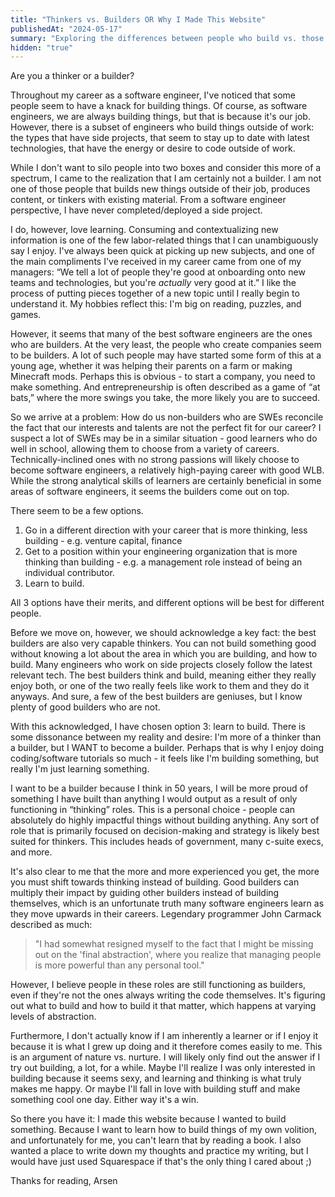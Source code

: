 ```yaml
---
title: "Thinkers vs. Builders OR Why I Made This Website"
publishedAt: "2024-05-17"
summary: "Exploring the differences between people who build vs. those who don't, and why I care."
hidden: "true"
---
```


Are you a thinker or a builder?

Throughout my career as a software engineer, I've noticed that some people seem to have a knack for building things. Of course, as software engineers, we are always building things, but that is because it's our job. However, there is a subset of engineers who build things outside of work: the types that have side projects, that seem to stay up to date with latest technologies, that have the energy or desire to code outside of work.

While I don't want to silo people into two boxes and consider this more of a spectrum, I came to the realization that I am certainly not a builder. I am not one of those people that builds new things outside of their job, produces content, or tinkers with existing material. From a software engineer perspective, I have never completed/deployed a side project.

I do, however, love learning. Consuming and contextualizing new information is one of the few labor-related things that I can unambiguously say I enjoy. I've always been quick at picking up new subjects, and one of the main compliments I've received in my career came from one of my managers: “We tell a lot of people they're good at onboarding onto new teams and technologies, but you're _actually_ very good at it.” I like the process of putting pieces together of a new topic until I really begin to understand it. My hobbies reflect this: I'm big on reading, puzzles, and games.

However, it seems that many of the best software engineers are the ones who are builders. At the very least, the people who create companies seem to be builders. A lot of such people may have started some form of this at a young age, whether it was helping their parents on a farm or making Minecraft mods. Perhaps this is obvious - to start a company, you need to make something. And entrepreneurship is often described as a game of “at bats,” where the more swings you take, the more likely you are to succeed.

So we arrive at a problem: How do us non-builders who are SWEs reconcile the fact that our interests and talents are not the perfect fit for our career? I suspect a lot of SWEs may be in a similar situation - good learners who do well in school, allowing them to choose from a variety of careers. Technically-inclined ones with no strong passions will likely choose to become software engineers, a relatively high-paying career with good WLB. While the strong analytical skills of learners are certainly beneficial in some areas of software engineers, it seems the builders come out on top.

There seem to be a few options.

1. Go in a different direction with your career that is more thinking, less building - e.g. venture capital, finance
2. Get to a position within your engineering organization that is more thinking than building - e.g. a management role instead of being an individual contributor.
3. Learn to build.

All 3 options have their merits, and different options will be best for different people.

Before we move on, however, we should acknowledge a key fact: the best builders are also very capable thinkers. You can not build something good without knowing a lot about the area in which you are building, and how to build. Many engineers who work on side projects closely follow the latest relevant tech. The best builders think and build, meaning either they really enjoy both, or one of the two really feels like work to them and they do it anyways. And sure, a few of the best builders are geniuses, but I know plenty of good builders who are not.

With this acknowledged, I have chosen option 3: learn to build. There is some dissonance between my reality and desire: I'm more of a thinker than a builder, but I WANT to become a builder. Perhaps that is why I enjoy doing coding/software tutorials so much - it feels like I'm building something, but really I'm just learning something.

I want to be a builder because I think in 50 years, I will be more proud of something I have built than anything I would output as a result of only functioning in “thinking” roles. This is a personal choice - people can absolutely do highly impactful things without building anything. Any sort of role that is primarily focused on decision-making and strategy is likely best suited for thinkers. This includes heads of government, many c-suite execs, and more.

It's also clear to me that the more and more experienced you get, the more you must shift towards thinking instead of building. Good builders can multiply their impact by guiding other builders instead of building themselves, which is an unfortunate truth many software engineers learn as they move upwards in their careers. Legendary programmer John Carmack described as much:

> "I had somewhat resigned myself to the fact that I might be missing out on the 'final abstraction', where you realize that managing people is more powerful than any personal tool."

However, I believe people in these roles are still functioning as builders, even if they're not the ones always writing the code themselves. It's figuring out what to build and how to build it that matter, which happens at varying levels of abstraction.

Furthermore, I don't actually know if I am inherently a learner or if I enjoy it because it is what I grew up doing and it therefore comes easily to me. This is an argument of nature vs. nurture. I will likely only find out the answer if I try out building, a lot, for a while. Maybe I'll realize I was only interested in building because it seems sexy, and learning and thinking is what truly makes me happy. Or maybe I'll fall in love with building stuff and make something cool one day. Either way it's a win.

So there you have it: I made this website because I wanted to build something. Because I want to learn how to build things of my own volition, and unfortunately for me, you can't learn that by reading a book. I also wanted a place to write down my thoughts and practice my writing, but I would have just used Squarespace if that's the only thing I cared about ;)

Thanks for reading,
Arsen
